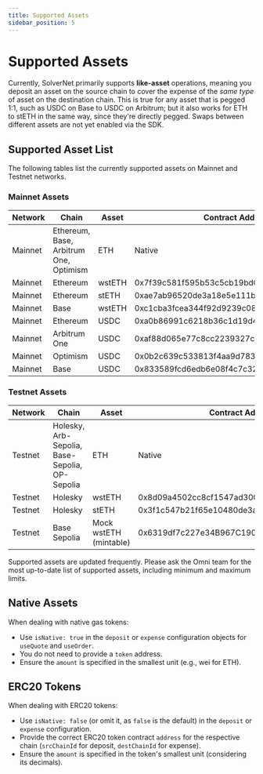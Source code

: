 ```yaml
---
title: Supported Assets
sidebar_position: 5
---
```



# Supported Assets

Currently, SolverNet primarily supports **like-asset** operations, meaning you deposit an asset on the source chain to cover the expense of the *same type* of asset on the destination chain. This is true for any asset that is pegged 1:1, such as USDC on Base to USDC on Arbitrum; but it also works for ETH to stETH in the same way, since they're directly pegged. Swaps between different assets are not yet enabled via the SDK.

## Supported Asset List

The following tables list the currently supported assets on Mainnet and Testnet networks.

### Mainnet Assets

| Network | Chain | Asset | Contract Address |
| ------- | ----- | ----- | --------------- |
| Mainnet | Ethereum,<br/>Base,<br/>Arbitrum One,<br/>Optimism | ETH | Native |
| Mainnet | Ethereum | wstETH | 0x7f39c581f595b53c5cb19bd0b3f8da6c935e2ca0 |
| Mainnet | Ethereum | stETH | 0xae7ab96520de3a18e5e111b5eaab095312d7fe84 |
| Mainnet | Base | wstETH | 0xc1cba3fcea344f92d9239c08c0568f6f2f0ee452 |
| Mainnet | Ethereum | USDC | 0xa0b86991c6218b36c1d19d4a2e9eb0ce3606eb48 |
| Mainnet | Arbitrum One | USDC | 0xaf88d065e77c8cc2239327c5edb3a432268e5831 |
| Mainnet | Optimism | USDC | 0x0b2c639c533813f4aa9d7837caf62653d097ff85 |
| Mainnet | Base | USDC | 0x833589fcd6edb6e08f4c7c32d4f71b54bda02913 |

### Testnet Assets

| Network | Chain | Asset | Contract Address |
| ------- | ----- | ----- | --------------- |
| Testnet | Holesky,<br/>Arb-Sepolia,<br/>Base-Sepolia,<br/>OP-Sepolia | ETH | Native |
| Testnet | Holesky | wstETH | 0x8d09a4502cc8cf1547ad300e066060d043f6982d |
| Testnet | Holesky | stETH | 0x3f1c547b21f65e10480de3ad8e19faac46c95034 |
| Testnet | Base Sepolia | Mock wstETH (mintable) | 0x6319df7c227e34B967C1903A08a698A3cC43492B |

<Callout type="info" title="Asset List Updates">
Supported assets are updated frequently. Please ask the Omni team for the most up-to-date list of supported assets, including minimum and maximum limits.
</Callout>

## Native Assets

When dealing with native gas tokens:

*   Use `isNative: true` in the `deposit` or `expense` configuration objects for `useQuote` and `useOrder`.
*   You do not need to provide a `token` address.
*   Ensure the `amount` is specified in the smallest unit (e.g., wei for ETH).

## ERC20 Tokens

When dealing with ERC20 tokens:

*   Use `isNative: false` (or omit it, as `false` is the default) in the `deposit` or `expense` configuration.
*   Provide the correct ERC20 token contract `address` for the respective chain (`srcChainId` for deposit, `destChainId` for expense).
*   Ensure the `amount` is specified in the token's smallest unit (considering its decimals).
